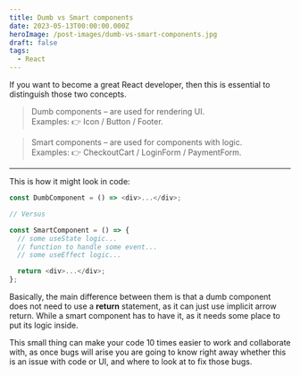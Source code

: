 ```yaml
---
title: Dumb vs Smart components
date: 2023-05-13T00:00:00.000Z
heroImage: /post-images/dumb-vs-smart-components.jpg
draft: false
tags:
  - React
---
```


If you want to become a great React developer, then this is essential to distinguish those two concepts.

> Dumb components – are used for rendering UI.\
> Examples: 👉 Icon / Button / Footer.

> Smart components – are used for components with logic.\
> Examples: 👉 CheckoutCart / LoginForm /  PaymentForm.

***

This is how it might look in code:

```typescript
const DumbComponent = () => <div>...</div>;

// Versus

const SmartComponent = () => {
  // some useState logic...
  // function to handle some event...
  // some useEffect logic...

  return <div>...</div>;
};
```

Basically, the main difference between them is that a dumb component does not need to use a **return** statement, as it can just use implicit arrow return. While a smart component has to have it, as it needs some place to put its logic inside.

This small thing can make your code 10 times easier to work and collaborate with, as once bugs will arise you are going to know right away whether this is an issue with code or UI, and where to look at to fix those bugs.
